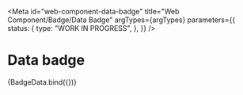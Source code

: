 <!-- @license CC0-1.0 -->


<Meta
  id="web-component-data-badge"
  title="Web Component/Badge/Data Badge"
  argTypes={argTypes}
  parameters={{
    status: {
      type: "WORK IN PROGRESS",
    },
  }}
/>

# Data badge

<Canvas>
  <Story name="Default" args={defaultArgs}>
    {BadgeData.bind({})}
  </Story>
</Canvas>

<ArgsTable story="Default" />
